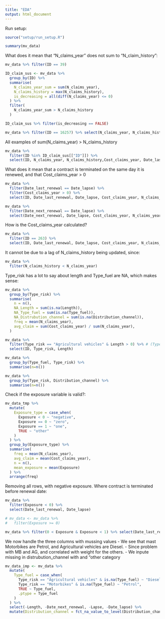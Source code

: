 ```yaml
---
title: "EDA"
output: html_document
---
```


Run setup:

```r
source("setup/run_setup.R")
```

```r
summary(mv_data)
```

What does it mean that "N_claims_year" does not sum to "N_claim_history":
```r
mv_data %>% filter(ID == 39)
```

```r
ID_claim_sus <- mv_data %>% 
  group_by(ID) %>% 
  summarise(
    N_claims_year_sum = sum(N_claims_year),
    N_claims_history = max(N_claims_history),
    is_decreasing = all(diff(N_claims_year) <= 0)
  ) %>% 
  filter(
    N_claims_year_sum > N_claims_history
  )
```

```r
ID_claim_sus %>% filter(is_decreasing == FALSE)
```

```r
mv_data %>% filter(ID == 16257) %>% select(N_claims_year, N_claims_history)
```

All examples of sum(N_claims_year) > N_claims_history
```r
mv_data %>% 
  filter(ID %in% ID_claim_sus[["ID"]]) %>% 
  select(ID, N_claims_year, N_claims_history,Cost_claims_year, Date_last_renewal, Date_lapse)
```


What does it mean that a contract is terminated on the same day it is renewed, and that Cost_claims_year > 0
```r
mv_data %>% 
  filter(Date_last_renewal == Date_lapse) %>% 
  filter(Cost_claims_year > 0) %>% 
  select(ID, Date_last_renewal, Date_lapse, Cost_claims_year, N_claims_year)
```
```r
mv_data %>% 
  filter(Date_next_renewal == Date_lapse) %>% 
  select(Date_next_renewal, Date_lapse, Cost_claims_year, N_claims_year)
```


How is the Cost_claims_year calculated?
```r
mv_data %>% 
  filter(ID == 263) %>% 
  select(ID, Date_last_renewal, Date_lapse, Cost_claims_year, N_claims_year, N_claims_history)
```
It cannot be due to a lag of N_claims_history being updated, since:
```r
mv_data %>% 
  filter(N_claims_history < N_claims_year)
```



Type_risk has a lot to say about length and Type_fuel are NA, which makes sense:

```r
mv_data %>%
  group_by(Type_risk) %>%
  summarise(
    n = n(),
    NA_Length = sum(is.na(Length)),
    NA_Type_fuel = sum(is.na(Type_fuel)),
    NA_Distrubution_channel = sum(is.na(Distribution_channel)),
    freq = mean(N_claims_year),
    avg_claim = sum(Cost_claims_year) / sum(N_claims_year),
  )
```
```r
mv_data %>% 
  filter(Type_risk == "Agricultural vehicles" & Length > 0) %>% # (Type_risk == "Motorbikes")
  select(ID, Type_risk, Length)
```


```r
mv_data %>% 
  group_by(Type_fuel, Type_risk) %>% 
  summarise(n=n())
```

```r
mv_data %>% 
  group_by(Type_risk, Distribution_channel) %>% 
  summarise(n=n())
```


Check if the exposure variable is valid?:
```r
mv_data_tmp %>% 
  mutate(
    Exposure_type = case_when(
      Exposure < 0 ~ "negative",
      Exposure == 0 ~ "zero",
      Exposure == 1 ~ "one",
      TRUE ~ "other"
    )
  ) %>% 
  group_by(Exposure_type) %>%
  summarise(
    freq = mean(N_claims_year),
    avg_claim = mean(Cost_claims_year),
    n = n(),
    mean_exposure = mean(Exposure)
  ) %>% 
  arrange(freq)
```
Removing all rows, with negative exposure. Where contract is terminated before renewal date:
```r
mv_data %>% 
  filter(Exposure < 0) %>% 
  select(Date_last_renewal, Date_lapse)

# mv_data <- mv_data %>%
#   filter(Exposure >= 0)
```

```r
mv_data %>% filter(0 < Exposure & Exposure < 1) %>% select(Date_last_renewal, Date_lapse)
```
We now handle the three columns with mussing values
  - We see that mast Motorbikes are Petrol, and Agricultural vehicles are Diesel. 
  - Since problem with MB and AG, and correlated with weight for the others.
  - We inpute missing in distrubution_channel with and "other category
```r
mv_data_imp <- mv_data %>%
  mutate(
    Type_fuel = case_when(
      Type_risk == "Agricultural vehicles" & is.na(Type_fuel) ~ "Diesel",
      Type_risk == "Motorbikes" & is.na(Type_fuel) ~ "Petrol",
      TRUE ~ Type_fuel,
      .ptype = Type_fuel
    )
  ) %>%
  select(-Length, -Date_next_renewal, -Lapse, -Date_lapse) %>%
  mutate(Distribution_channel = fct_na_value_to_level(Distribution_channel, "other"))
```


